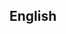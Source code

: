 ==English==
{{no entry|[[Appendix:English dictionary-only terms#I|Appendix:English dictionary-only terms]]|lang=en}}